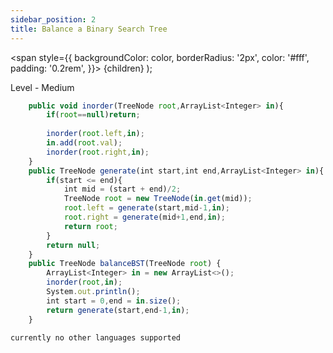 ```yaml
---
sidebar_position: 2
title: Balance a Binary Search Tree 
---
```



  <span
    style={{
      backgroundColor: color,
      borderRadius: '2px',
      color: '#fff',
      padding: '0.2rem',
    }}>
    {children}
  </span>
);

Level - <Highlight color="#fece2f">Medium</Highlight>


<Tabs>
<TabItem value="java" label="Java">



```js
    public void inorder(TreeNode root,ArrayList<Integer> in){
        if(root==null)return;
        
        inorder(root.left,in);
        in.add(root.val);
        inorder(root.right,in);
    }
    public TreeNode generate(int start,int end,ArrayList<Integer> in){
        if(start <= end){
            int mid = (start + end)/2;
            TreeNode root = new TreeNode(in.get(mid));
            root.left = generate(start,mid-1,in);
            root.right = generate(mid+1,end,in);
            return root;
        }
        return null;
    }
    public TreeNode balanceBST(TreeNode root) {
        ArrayList<Integer> in = new ArrayList<>();
        inorder(root,in);
        System.out.println();
        int start = 0,end = in.size();
        return generate(start,end-1,in);
    }
```

</TabItem>

<TabItem value="other" label="Other">

```
currently no other languages supported
```

</TabItem>

</Tabs>